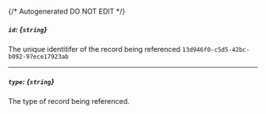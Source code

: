 {/* Autogenerated DO NOT EDIT  */}
##### `id`: *{`string`}*
The unique identitifer of the record being referenced
`13d946f0-c5d5-42bc-b092-97ece17923ab`

---
##### `type`: *{`string`}*
The type of record being referenced.

